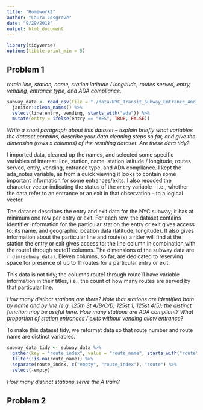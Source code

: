 ```yaml
---
title: "Homework2"
author: "Laura Cosgrove"
date: "9/29/2018"
output: html_document
---
```


```r
library(tidyverse)
options(tibble.print_min = 5)
```

## Problem 1
_retain line, station, name, station latitude / longitude, routes served, entry, vending, entrance type, and ADA compliance._

```r
subway_data <- read_csv(file = "./data/NYC_Transit_Subway_Entrance_And_Exit_Data.csv") %>% 
  janitor::clean_names() %>% 
  select(line:entry, vending, starts_with("ada")) %>% 
  mutate(entry = ifelse(entry == "YES", TRUE, FALSE))
```

_Write a short paragraph about this dataset – explain briefly what variables the dataset contains, describe your data cleaning steps so far, and give the dimension (rows x columns) of the resulting dataset. Are these data tidy?_

I imported data, cleaned up the names, and selected some specific variables of interest: line, station, name, station latitude / longitude, routes served, entry, vending, entrance type, and ADA compliance. I kept the ada_notes variable, as from a quick viewing it looks to contain some important information for some entrances/exits. I also recoded the character vector indicating the status of the `entry` variable -- i.e., whether the data refer to an entrance or an exit in that observation -- to a logical vector.

The dataset describes the entry and exit data for the NYC subway; it has at minimum one row per entry or exit. For each row, the dataset contains identifier information for the particular station the entry or exit gives access to: its name, and geographic location data (latitude, longitude). It also gives information about the particular line and route(s) a rider will find at the station the entry or exit gives access to: the line column in combination with the route1 through route11 columns.  The dimensions of the subway data are `r dim(subway_data)`. Eleven columns, so far, are dedicated to reserving space for presence of up to 11 routes for a particular entry or exit.

This data is not tidy; the columns route1 through route11 have variable information in their titles, i.e., the count of how many routes are served by that particular line. 


_How many distinct stations are there? Note that stations are identified both by name and by line (e.g. 125th St A/B/C/D; 125st 1; 125st 4/5); the distinct function may be useful here._
_How many stations are ADA compliant?_
_What proportion of station entrances / exits without vending allow entrance?_


To make this dataset tidy, we reformat data so that route number and route name are distinct variables. 

```r
subway_data_tidy <- subway_data %>% 
  gather(key = "route_index", value = "route_name", starts_with("route")) %>% 
  filter(!is.na(route_name)) %>% 
  separate(route_index, c("empty", "route_index"), "route") %>% 
  select(-empty)
```

_How many distinct stations serve the A train?_


## Problem 2


```r
```


